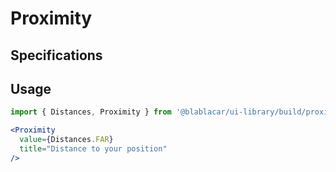 

<Meta title="Widgets/Proximity" />

# **Proximity**

<Canvas>
  <Story name="Default">
    <Proximity
      value={Distances.FAR}
      title="Distance to your position"
    />
  </Story>
</Canvas>

## Specifications

## Usage

```jsx
import { Distances, Proximity } from '@blablacar/ui-library/build/proximity'

<Proximity
  value={Distances.FAR}
  title="Distance to your position"
/>

```

<ArgsTable of={Proximity} />

